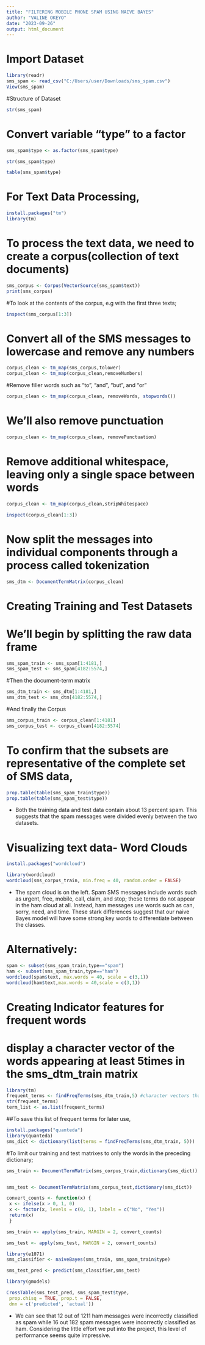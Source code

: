 ---
title: "FILTERING MOBILE PHONE SPAM USING NAIVE BAYES"
author: "VALINE OKEYO"
date: "2023-09-26"
output: html_document
---

# Import Dataset
```{r}
library(readr)
sms_spam <- read_csv("C:/Users/user/Downloads/sms_spam.csv")
View(sms_spam)
```

#Structure of Dataset
```{r}
str(sms_spam)
```
# Convert variable "type" to a factor
```{r}
sms_spam$type <- as.factor(sms_spam$type)
```

```{r}
str(sms_spam$type)
```
```{r}
table(sms_spam$type)
```

# For Text Data Processing,
```{r}
install.packages("tm")
library(tm)
```


# To process the text data, we need to create a corpus(collection of text documents)
```{r}
sms_corpus <- Corpus(VectorSource(sms_spam$text))
print(sms_corpus)
```
#To look at the contents of the corpus, e.g with the first three texts;
```{r}
inspect(sms_corpus[1:3])
```

# Convert all of the SMS messages to lowercase and remove any numbers
```{r}
corpus_clean <- tm_map(sms_corpus,tolower)
corpus_clean <- tm_map(corpus_clean,removeNumbers)
```

#Remove filler words such as "to", "and", "but", and "or"
```{r}
corpus_clean <- tm_map(corpus_clean, removeWords, stopwords())
```

# We'll also remove punctuation
```{r}
corpus_clean <- tm_map(corpus_clean, removePunctuation)
```

# Remove additional whitespace, leaving only a single space between words
```{r}
corpus_clean <- tm_map(corpus_clean,stripWhitespace)
```
```{r}
inspect(corpus_clean[1:3])
```

# Now split the messages into individual components through a process called tokenization
```{r}
sms_dtm <- DocumentTermMatrix(corpus_clean)
```


# Creating Training and Test Datasets
# We'll begin by splitting the raw data frame
```{r}
sms_spam_train <- sms_spam[1:4181,]
sms_spam_test <- sms_spam[4182:5574,]
```

#Then the document-term matrix
```{r}
sms_dtm_train <- sms_dtm[1:4181,]
sms_dtm_test <- sms_dtm[4182:5574,]
```

#And finally the Corpus
```{r}
sms_corpus_train <- corpus_clean[1:4181]
sms_corpus_test <- corpus_clean[4182:5574]
```

# To confirm that the subsets are representative of the complete set of SMS data,
```{r}
prop.table(table(sms_spam_train$type))
prop.table(table(sms_spam_test$type))
```

- Both the training data and test data contain about 13 percent spam. This suggests 
that the spam messages were divided evenly between the two datasets.

# Visualizing text data- Word Clouds
```{r}
install.packages("wordcloud")
```
  
```{r}
library(wordcloud)
wordcloud(sms_corpus_train, min.freq = 40, random.order = FALSE)
```
-  The spam cloud is on the left. Spam SMS messages include words such as urgent, free, mobile, call, claim, and stop; these terms do not appear in the ham cloud at all. Instead, ham messages use words such as can, sorry, need, and time. These stark differences suggest that our naive Bayes model will have some strong key words to differentiate between the classes.

# Alternatively:

```{r}
spam <- subset(sms_spam_train,type=="spam")
ham <- subset(sms_spam_train,type=="ham")
wordcloud(spam$text, max.words = 40, scale = c(3,1))
wordcloud(ham$text,max.words = 40,scale = c(3,1))
```



# Creating Indicator features for frequent words
# display a character vector of the words appearing at least 5times in the sms_dtm_train matrix
```{r}
library(tm)
frequent_terms <- findFreqTerms(sms_dtm_train,5) #character vectors that appear at least 5 times in sms_dtm_train matrix
str(frequent_terms)
term_list <- as.list(frequent_terms)
```


##To save this list of frequent terms for later use,
```{r}
install.packages("quanteda")
library(quanteda)
sms_dict <- dictionary(list(terms = findFreqTerms(sms_dtm_train, 5)))
```


#To limit our training and test matrixes to only the words in the preceding dictionary;

```{r}
sms_train <- DocumentTermMatrix(sms_corpus_train,dictionary(sms_dict))


sms_test <- DocumentTermMatrix(sms_corpus_test,dictionary(sms_dict))                                                             
```


```{r}
convert_counts <- function(x) {
 x <- ifelse(x > 0, 1, 0)
 x <- factor(x, levels = c(0, 1), labels = c("No", "Yes"))
 return(x)
 }
```


```{r}
sms_train <- apply(sms_train, MARGIN = 2, convert_counts)

sms_test <- apply(sms_test, MARGIN = 2, convert_counts)
```


```{r}
library(e1071)
sms_classifier <- naiveBayes(sms_train, sms_spam_train$type)
```


```{r}
sms_test_pred <- predict(sms_classifier,sms_test)
```


```{r}
library(gmodels)

CrossTable(sms_test_pred, sms_spam_test$type,
 prop.chisq = TRUE, prop.t = FALSE,
 dnn = c('predicted', 'actual'))
```

- We can see that 12 out of 1211 ham messages were incorrectly classified as spam while 16 out 182
spam messages were incorrectly classified as ham. Considering the little effort we put into the project, this level of performance seems quite impressive.

